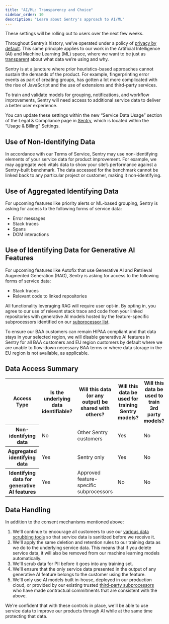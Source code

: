 ```yaml
---
title: "AI/ML: Transparency and Choice"
sidebar_order: 10
description: "Learn about Sentry's approach to AI/ML"
---
```


<Note>
These settings will be rolling out to users over the next few weeks.
</Note>

Throughout Sentry’s history, we’ve operated under a policy of [privacy by default](https://sentry.io/lp/privacy-by-default/). This same principle applies to our work in the Artificial Intelligence (AI) and Machine Learning (ML) space, where we want to be just as [transparent](https://blog.sentry.io/terms-of-service-update/) about what data we’re using and why.

Sentry is at a juncture where prior heuristics-based approaches cannot sustain the demands of the product. For example, fingerprinting error events as part of creating groups, has gotten a lot more complicated with the rise of JavaScript and the use of extensions and third-party services.

To train and validate models for grouping, notifications, and workflow improvements, Sentry will need access to additional service data to deliver a better user experience.

You can update these settings within the new “Service Data Usage” section of the Legal & Compliance page in [Sentry](https://sentry.io/orgredirect/organizations/:orgslug/settings/legal/), which is located within the “Usage & Billing” Settings.

## Use of Non-Identifying Data

In accordance with our Terms of Service, Sentry may use non-identifying elements of your service data for product improvement. For example, we may aggregate web vitals data to show your site’s performance against a Sentry-built benchmark. The data accessed for the benchmark cannot be linked back to any particular project or customer, making it non-identifying.

## Use of Aggregated Identifying Data

For upcoming features like priority alerts or ML-based grouping, Sentry is asking for access to the following forms of service data:

- Error messages
- Stack traces
- Spans
- DOM interactions

## Use of Identifying Data for Generative AI Features

For upcoming features like Autofix that use Generative AI and Retrieval Augmented Generation (RAG), Sentry is asking for access to the following forms of service data:

- Stack traces
- Relevant code to linked repositories

All functionality leveraging RAG will require user opt-in. By opting in, you agree to our use of relevant stack trace and code from your linked repositories with generative AI models hosted by the feature-specific subprocessors identified on our [subprocessor list](https://sentry.io/legal/subprocessors/).

To ensure our BAA customers can remain HIPAA compliant and that data stays in your selected region, we will disable generative AI features in Sentry for all BAA customers and EU region customers by default where we are unable to flow-down necessary BAA terms or where data storage in the EU region is not available, as applicable.

## Data Access Summary

<table>
  <tr>
    <th>Access Type</th>
    <th>Is the underlying data identifiable?</th>
    <th>Will this data (or any output) be shared with others?</th>
    <th>Will this data be used for training Sentry models?</th>
    <th>Will this data be used to train 3rd party models?</th>
  </tr>
  <tr>
    <th>Non-identifying data</th>
    <td>No</td>
    <td>Other Sentry customers</td>
    <td>Yes</td>
    <td>No</td>
  </tr>
  <tr>
    <th>Aggregated identifying data</th>
    <td>Yes</td>
    <td>Sentry only</td>
    <td>Yes</td>
    <td>No</td>
  </tr>
  <tr>
    <th>Identifying data for generative AI features</th>
    <td>Yes</td>
    <td>Approved feature-specific subprocessors</td>
    <td>No</td>
    <td>No</td>
  </tr>
</table>

## Data Handling

In addition to the consent mechanisms mentioned above:

1. We'll continue to encourage all customers to use our [various data scrubbing tools](https://docs.sentry.io/product/data-management-settings/scrubbing/) so that service data is sanitized before we receive it.
2. We'll apply the same deletion and retention rules to our training data as we do to the underlying service data. This means that if you delete service data, it will also be removed from our machine learning models automatically.
3. We'll scrub data for PII before it goes into any training set.
4. We'll ensure that the only service data presented in the output of any generative AI feature belongs to the customer using the feature.
5. We'll only use AI models built in-house, deployed in our production cloud, or provided by our existing trusted [third-party subprocessors](https://sentry.io/legal/subprocessors/) who have made contractual commitments that are consistent with the above.

We're confident that with these controls in place, we'll be able to use service data to improve our products through AI while at the same time protecting that data.
